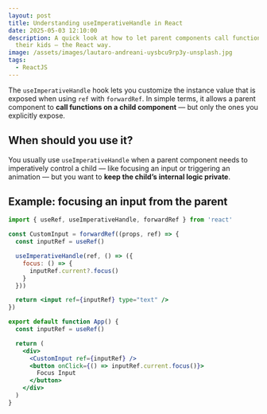 ```yaml
---
layout: post
title: Understanding useImperativeHandle in React
date: 2025-05-03 12:10:00
description: A quick look at how to let parent components call functions on
  their kids — the React way.
image: /assets/images/lautaro-andreani-uysbcu9rp3y-unsplash.jpg
tags:
  - ReactJS
---
```

The `useImperativeHandle` hook lets you customize the instance value that is exposed when using `ref` with `forwardRef`. In simple terms, it allows a parent component to **call functions on a child component** — but only the ones you explicitly expose.

## When should you use it?

You usually use `useImperativeHandle` when a parent component needs to imperatively control a child — like focusing an input or triggering an animation — but you want to **keep the child’s internal logic private**.

## Example: focusing an input from the parent

```jsx showLineNumbers
import { useRef, useImperativeHandle, forwardRef } from 'react'

const CustomInput = forwardRef((props, ref) => {
  const inputRef = useRef()

  useImperativeHandle(ref, () => ({
    focus: () => {
      inputRef.current?.focus()
    }
  }))

  return <input ref={inputRef} type="text" />
})

export default function App() {
  const inputRef = useRef()

  return (
    <div>
      <CustomInput ref={inputRef} />
      <button onClick={() => inputRef.current.focus()}>
        Focus Input
      </button>
    </div>
  )
}
